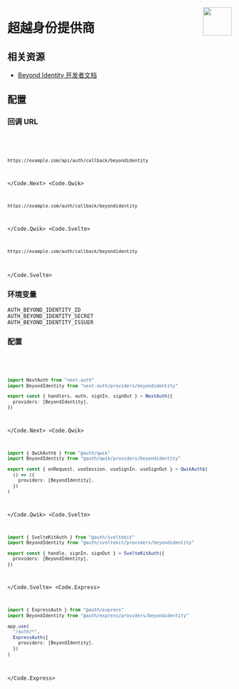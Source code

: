 
<img
  align="right"
  src="/img/providers/beyondidentity.svg"
  height="64"
  width="64"
/>

# 超越身份提供商

## 相关资源

- [Beyond Identity 开发者文档](https://developer.beyondidentity.com/)

## 配置

### 回调 URL

<Code>
  <Code.Next>

```bash
https://example.com/api/auth/callback/beyondidentity
```

  </Code.Next>
  <Code.Qwik>

```bash
https://example.com/auth/callback/beyondidentity
```

  </Code.Qwik>
  <Code.Svelte>

```bash
https://example.com/auth/callback/beyondidentity
```

  </Code.Svelte>
</Code>

### 环境变量

```
AUTH_BEYOND_IDENTITY_ID
AUTH_BEYOND_IDENTITY_SECRET
AUTH_BEYOND_IDENTITY_ISSUER
```

### 配置

<Code>
  <Code.Next>

```ts filename="/auth.ts"
import NextAuth from "next-auth"
import BeyondIdentity from "next-auth/providers/beyondidentity"

export const { handlers, auth, signIn, signOut } = NextAuth({
  providers: [BeyondIdentity],
})
```

  </Code.Next>
  <Code.Qwik>
  
```ts filename="/src/routes/plugin@auth.ts"
import { QwikAuth$ } from "@auth/qwik"
import BeyondIdentity from "@auth/qwik/providers/beyondidentity"

export const { onRequest, useSession, useSignIn, useSignOut } = QwikAuth$(
  () => ({
    providers: [BeyondIdentity],
  })
)
```

  </Code.Qwik>
  <Code.Svelte>

```ts filename="/src/auth.ts"
import { SvelteKitAuth } from "@auth/sveltekit"
import BeyondIdentity from "@auth/sveltekit/providers/beyondidentity"

export const { handle, signIn, signOut } = SvelteKitAuth({
  providers: [BeyondIdentity],
})
```

  </Code.Svelte>
  <Code.Express>

```ts filename="/src/app.ts"
import { ExpressAuth } from "@auth/express"
import BeyondIdentity from "@auth/express/providers/beyondidentity"

app.use(
  "/auth/*",
  ExpressAuth({
    providers: [BeyondIdentity],
  })
)
```

  </Code.Express>
</Code>

